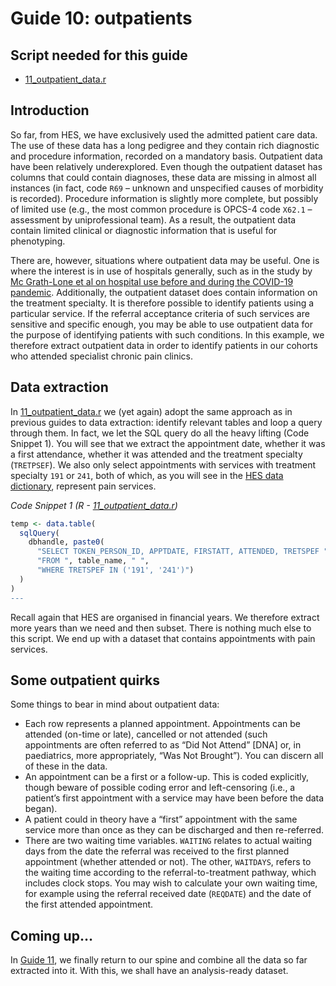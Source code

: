 # Guide 10: outpatients {.unnumbered}

## Script needed for this guide

* [11_outpatient_data.r](scripts/11_outpatient_data.r)

## Introduction

So far, from HES, we have exclusively used the admitted patient care data. The use of these data has a long pedigree and they contain rich diagnostic and procedure information, recorded on a mandatory basis. Outpatient data have been relatively underexplored. Even though the outpatient dataset has columns that could contain diagnoses, these data are missing in almost all instances (in fact, code `R69` – unknown and unspecified causes of morbidity is recorded). Procedure information is slightly more complete, but possibly of limited use (e.g., the most common procedure is OPCS-4 code `X62.1` – assessment by uniprofessional team). As a result, the outpatient data contain limited clinical or diagnostic information that is useful for phenotyping.

There are, however, situations where outpatient data may be useful. One is where the interest is in use of hospitals generally, such as in the study by [Mc Grath-Lone et al on hospital use before and during the COVID-19 pandemic](https://adc.bmj.com/content/107/10/e29){target="_blank"}. Additionally, the outpatient dataset does contain information on the treatment specialty. It is therefore possible to identify patients using a particular service. If the referral acceptance criteria of such services are sensitive and specific enough, you may be able to use outpatient data for the purpose of identifying patients with such conditions. In this example, we therefore extract outpatient data in order to identify patients in our cohorts who attended specialist chronic pain clinics.

## Data extraction

In [11_outpatient_data.r](scripts/11_outpatient_data.r) we (yet again) adopt the same approach as in previous guides to data extraction: identify relevant tables and loop a query through them. In fact, we let the SQL query do all the heavy lifting (Code Snippet 1). You will see that we extract the appointment date, whether it was a first attendance, whether it was attended and the treatment specialty (`TRETPSEF`). We also only select appointments with services with treatment specialty `191` or `241`, both of which, as you will see in the [HES data dictionary](https://digital.nhs.uk/data-and-information/data-tools-and-services/data-services/hospital-episode-statistics/hospital-episode-statistics-data-dictionary){target="_blank"}, represent pain services.

*Code Snippet 1 (R - [11_outpatient_data.r](scripts/11_outpatient_data.r))*
``` r
temp <- data.table(
  sqlQuery(
    dbhandle, paste0(
      "SELECT TOKEN_PERSON_ID, APPTDATE, FIRSTATT, ATTENDED, TRETSPEF ",
      "FROM ", table_name, " ",
      "WHERE TRETSPEF IN ('191', '241')")
  )
)
---
```

Recall again that HES are organised in financial years. We therefore extract more years than we need and then subset. There is nothing much else to this script. We end up with a dataset that contains appointments with pain services.

## Some outpatient quirks

Some things to bear in mind about outpatient data:

* Each row represents a planned appointment. Appointments can be attended (on-time or late), cancelled or not attended (such appointments are often referred to as “Did Not Attend” [DNA] or, in paediatrics, more appropriately, “Was Not Brought”). You can discern all of these in the data.
* An appointment can be a first or a follow-up. This is coded explicitly, though beware of possible coding error and left-censoring (i.e., a patient’s first appointment with a service may have been before the data began).
* A patient could in theory have a “first” appointment with the same service more than once as they can be discharged and then re-referred.
* There are two waiting time variables. `WAITING` relates to actual waiting days from the date the referral was received to the first planned appointment (whether attended or not). The other, `WAITDAYS`, refers to the waiting time according to the referral-to-treatment pathway, which includes clock stops. You may wish to calculate your own waiting time, for example using the referral received date (`REQDATE`) and the date of the first attended appointment.

## Coming up...

In [Guide 11](guide11_combine.qmd), we finally return to our spine and combine all the data so far extracted into it. With this, we shall have an analysis-ready dataset.
